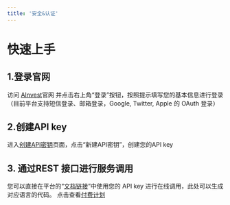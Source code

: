```yaml
---
title: '安全&认证'
---
```


# 快速上手
## 1.登录官网
访问 [AInvest](https://www.ainvest.com)官网 并点击右上角“登录”按钮，按照提示填写您的基本信息进行登录 （目前平台支持短信登录、邮箱登录，Google, Twitter, Apple 的 OAuth 登录）

## 2.创建API key
进入[创建API密钥](https://ainvest-www.touzime.com/pricing/developer-manage/#api-key)页面，点击“新建API密钥”，创建您的API key

## 3. 通过REST 接口进行服务调用
您可以直接在平台的“[文档链接](https://docs.ainvest.com/api-reference/news/newswire/en/page)”中使用您的 API key 进行在线调用，此处可以生成对应语言的代码。
点击查看[付费计划](https://ainvest-www.touzime.com/pricing/business/)
